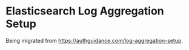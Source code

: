 # Elasticsearch Log Aggregation Setup

Being migrated from https://authguidance.com/log-aggregation-setup.
